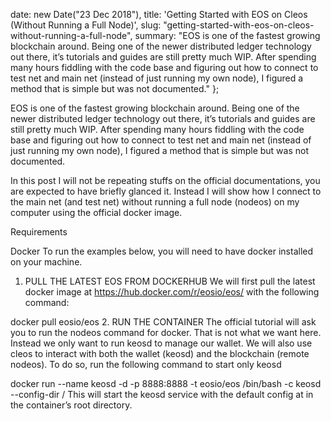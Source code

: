 

  date: new Date("23 Dec 2018"),
  title: 'Getting Started with EOS on Cleos (Without Running a Full Node)',
  slug: "getting-started-with-eos-on-cleos-without-running-a-full-node",
  summary: "EOS is one of the fastest growing blockchain around. Being one of the newer distributed ledger technology out there, it’s tutorials and guides are still pretty much WIP. After spending many hours fiddling with the code base and figuring out how to connect to test net and main net (instead of just running my own node), I figured a method that is simple but was not documented."
};

EOS is one of the fastest growing blockchain around. Being one of the newer distributed ledger technology out there, it’s tutorials and guides are still pretty much WIP. After spending many hours fiddling with the code base and figuring out how to connect to test net and main net (instead of just running my own node), I figured a method that is simple but was not documented.

In this post I will not be repeating stuffs on the official documentations, you are expected to have briefly glanced it. Instead I will show how I connect to the main net (and test net) without running a full node (nodeos) on my computer using the official docker image.


Requirements

Docker
To run the examples below, you will need to have docker installed on your machine.

1. PULL THE LATEST EOS FROM DOCKERHUB
We will first pull the latest docker image at https://hub.docker.com/r/eosio/eos/ with the following command:

docker pull eosio/eos
2. RUN THE CONTAINER
The official tutorial will ask you to run the nodeos command for docker. That is not what we want here. Instead we only want to run keosd to manage our wallet. We will also use cleos to interact with both the wallet (keosd) and the blockchain (remote nodeos). To do so, run the following command to start only keosd

docker run --name keosd -d -p 8888:8888 -t eosio/eos /bin/bash -c keosd --config-dir /
This will start the keosd service with the default config at in the container’s root directory.
